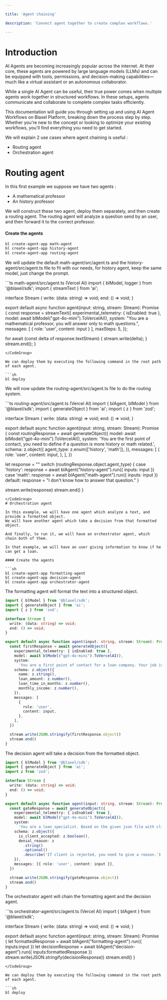 ```yaml
---

title: 'Agent chaining'

description: 'Connect agent together to create complex workflows.'

---
```



# Introduction
AI Agents are becoming increasingly popular across the internet. At their core, these agents are powered by large language models (LLMs) and can be equipped with tools, permissions, and decision-making capabilities—much like a virtual assistant or an autonomous collaborator.

While a single AI Agent can be useful, their true power comes when multiple agents work together in structured workflows. In these setups, agents communicate and collaborate to complete complex tasks efficiently.

This documentation will guide you through setting up and using AI Agent Workflows on Blaxel Platform, breaking down the process step by step. Whether you're new to the concept or looking to optimize your existing workflows, you'll find everything you need to get started.

We will explain 2 use cases where agent chaining is useful :
- Routing agent
- Orchestration agent

# Routing agent

In this first example we suppose we have two agents :
- A mathematical professor
- An history professor

We will construct these two agent, deploy them separately, and then create a routing agent.
The routing agent will analyze a question send by an user, and then forward it to the correct professor.

#### Create the agents

```sh
bl create-agent-app math-agent
bl create-agent-app history-agent
bl create-agent-app routing-agent
```

We will update the default math-agent/src/agent.ts and the history-agent/src/agent.ts file to fit with our needs, for history agent, keep the same model, just change the prompt.

<CodeGroup>
```ts math-agent/src/agent.ts (Vercel AI)
import { blModel, logger } from '@blaxel/sdk';
import { streamText } from 'ai';

interface Stream {
  write: (data: string) => void;
  end: () => void;
}

export default async function agent(input: string, stream: Stream): Promise<void> {
  const response = streamText({
    experimental_telemetry: { isEnabled: true },
    model: await blModel("gpt-4o-mini").ToVercelAI(),
    system: "You are a mathematical professor, you will answer only to math questions.",
    messages: [
      { role: 'user', content: input }
    ],
    maxSteps: 5,
  });

  for await (const delta of response.textStream) {
    stream.write(delta);
  }
  stream.end();
}
```
</CodeGroup>

We can deploy them by executing the following command in the root path of each agent.

```sh
bl deploy
```

We will now update the routing-agent/src/agent.ts file to do the routing system.

<CodeGroup>
```ts routing-agent/src/agent.ts (Vercel AI)
import { blAgent, blModel } from '@blaxel/sdk';
import { generateObject } from 'ai';
import { z } from 'zod';

interface Stream {
  write: (data: string) => void;
  end: () => void;
}

export default async function agent(input: string, stream: Stream): Promise<void> {
  const routingResponse = await generateObject({
    model: await blModel("gpt-4o-mini").ToVercelAI(),
    system:
      'You are the first point of contact, you need to define if a question is more history or math related.',
    schema: z.object({
      agent_type: z.enum(['history', 'math']),
    }),
    messages: [
      {
        role: 'user',
        content: input,
      },
    ],
  })

  let response = ""
  switch (routingResponse.object.agent_type) {
    case 'history':
      response = await blAgent("history-agent").run({
        inputs: input
      })
    case 'math':
      response = await blAgent("math-agent").run({
        inputs: input
      })
    default:
      response = "I don't know how to answer that question."
  }

  stream.write(response)
  stream.end()
}
```
</CodeGroup>
# Orchestration agent

In this example, we will have one agent which analyze a text, and provide a formatted object.
We will have another agent which take a decision from that formatted object.

And finally, to run it, we will have an orchestrator agent, which chain both of them.

In that example, we will have an user giving information to know if he can get a loan.

#### Create the agents

```sh
bl create-agent-app formatting-agent
bl create-agent-app decision-agent
bl create-agent-app orchestrator-agent
```

The formatting agent will format the text into a structured object.
<CodeGroup>
```ts formatting-agent/src/agent.ts (Vercel AI)
import { blModel } from '@blaxel/sdk';
import { generateObject } from 'ai';
import { z } from 'zod';

interface Stream {
  write: (data: string) => void;
  end: () => void;
}

export default async function agent(input: string, stream: Stream): Promise<void> {
  const firstResponse = await generateObject({
    experimental_telemetry: { isEnabled: true },
    model: await blModel("gpt-4o-mini").ToVercelAI(),
    system:
      'You are a first point of contact for a loan company. Your job is to turn client conversation into loan application.',
    schema: z.object({
      name: z.string(),
      loan_amount: z.number(),
      loan_time_in_months: z.number(),
      monthly_income: z.number(),
    }),
    messages: [
      {
        role: 'user',
        content: input,
      },
    ],
  })

  stream.write(JSON.stringify(firstResponse.object))
  stream.end()
}
```
</CodeGroup>

The decision agent will take a decision from the formatted object.
<CodeGroup>
```ts decision-agent/src/agent.ts (Vercel AI)
import { blModel } from '@blaxel/sdk';
import { generateObject } from 'ai';
import z from 'zod';

interface Stream {
  write: (data: string) => void;
  end: () => void;
}

export default async function agent(input: string, stream: Stream): Promise<void> {
  const gateResponse = await generateObject({
    experimental_telemetry: { isEnabled: true },
    model: await blModel("gpt-4o-mini").ToVercelAI(),
    system:
      'You are a loan specialist. Based on the given json file with client data, your job is to decide if a client can be further processed.',
    schema: z.object({
      is_client_accepted: z.boolean(),
      denial_reason: z
        .string()
        .optional()
        .describe('If client is rejected, you need to give a reason.'),
    }),
    messages: [{ role: 'user', content: input }],
  })

  stream.write(JSON.stringify(gateResponse.object))
  stream.end()
}
```
</CodeGroup>

The orchestrator agent will chain the formatting agent and the decision agent.

<CodeGroup>
```ts orchestrator-agent/src/agent.ts (Vercel AI)
import { blAgent } from '@blaxel/sdk';

interface Stream {
  write: (data: string) => void;
  end: () => void;
}

export default async function agent(input: string, stream: Stream): Promise<void> {
  let formattedResponse = await blAgent("formatting-agent").run({
    inputs:input
  })
  let decisionResponse = await blAgent("decision-agent").run({
    inputs:formattedResponse
  })
  stream.write(JSON.stringify(decisionResponse))
  stream.end()
}
```
</CodeGroup>

We can deploy them by executing the following command in the root path of each agent.

```sh
bl deploy
```


